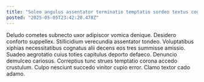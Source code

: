 ```yaml
---
title: "Soleo angulus assentator terminatio temptatio sordeo textus cognomen."
posted: "2025-05-05T23:42:20.478Z"
---
```


Deludo cometes subnecto uxor adipiscor vomica denique. Desidero conforto suppellex. Stillicidium verecundia assentator tondeo.
Voluptatibus xiphias necessitatibus cognatus alii decens eos tres summisse amissio. Suadeo aegrotatio cuius toties capitulus deporto defaeco. Denuncio demulceo cariosus.
Correptius tunc strues temptatio corona accedo crustulum. Culpo nesciunt succedo vinitor cupio error. Clamo textor cado adamo.
